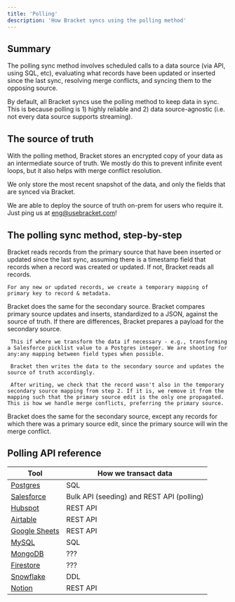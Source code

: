 ```yaml
---
title: 'Polling'
description: 'How Bracket syncs using the polling method'
---
```


## Summary

The polling sync method involves scheduled calls to a data source (via API, using SQL, etc), evaluating what records have been updated or inserted since the last sync, resolving merge conflicts, and syncing them to the opposing source. 

By default, all Bracket syncs use the polling method to keep data in sync. This is because polling is 1) highly reliable and 2) data source-agnostic (i.e. not every data source supports streaming). 

## The source of truth

With the polling method, Bracket stores an encrypted copy of your data as an intermediate source of truth. We mostly do this to prevent infinite event loops, but it also helps with merge conflict resolution.

We only store the most recent snapshot of the data, and only the fields that are synced via Bracket. 

<Info>We are able to deploy the source of truth on-prem for users who require it. Just ping us at eng@usebracket.com!</Info>

## The polling sync method, step-by-step

<Steps>
  <Step title="First Step">
    Bracket reads records from the primary source that have been inserted or updated since the last sync, assuming there is a timestamp field that records when a record was created or updated. If not, Bracket reads all records.

    For any new or updated records, we create a temporary mapping of primary key to record & metadata.
  </Step>
  <Step title="Second Step">
    Bracket does the same for the secondary source.
  </Step>
  <Step title="Third Step">
     Bracket compares primary source updates and inserts, standardized to a JSON, against the source of truth. If there are differences, Bracket prepares a payload for the secondary source. 

     This if where we transform the data if necessary - e.g., transforming a Salesforce picklist value to a Postgres integer. We are shooting for any:any mapping between field types when possible. 

     Bracket then writes the data to the secondary source and updates the source of truth accordingly. 
     
     After writing, we check that the record wasn't also in the temporary secondary source mapping from step 2. If it is, we remove it from the mapping such that the primary source edit is the only one propagated. This is how we handle merge conflicts, preferring the primary source.
  </Step>
  <Step title="Fourth Step">
     Bracket does the same for the secondary source, except any records for which there was a primary source edit, since the primary source will win the merge conflict.
  </Step>
</Steps>

## Polling API reference

| Tool                                  | How we transact data                            | 
| --------------------------------------| ---------------------------------------------- | 
| [Postgres](/connecting/postgres_connecting)      | SQL                                           | 
| [Salesforce](/connecting/salesforce_connecting)  | Bulk API (seeding) and REST API (polling)      | 
| [Hubspot](/connecting/hubspot_connecting)      | REST API                                       | 
| [Airtable](/connecting/airtable_connecting)      | REST API                                   | 
| [Google Sheets](/connecting/gsheets_connecting)  | REST API                              | 
| [MySQL](/connecting/mysql_connecting)  | SQL                                           |
| [MongoDB](/database/mongodb_connecting)          | ???                                           | 
| [Firestore](/database/firebase_connecting)       | ???                                           | 
| [Snowflake](/database/snowflake_connecting)      | DDL                                           | 
| [Notion](/connecting/notion_connecting)          | REST API                                       | 


